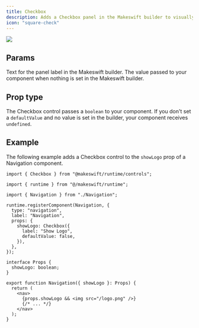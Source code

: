 ```yaml
---
title: Checkbox
description: Adds a Checkbox panel in the Makeswift builder to visually edit a `boolean` prop.
icon: "square-check"
---
```


<Frame
  type="glass"
  caption="A checkbox panel on a Navigation component to show the logo"
>
  <img src="/images/checkbox-panel.png" />
</Frame>

## Params

<ParamField query="label" type="string" default="Label">
  Text for the panel label in the Makeswift builder.
</ParamField>

<ParamField query="defaultValue" type="boolean">
  The value passed to your component when nothing is set in the Makeswift
  builder.
</ParamField>

## Prop type

The Checkbox control passes a `boolean` to your component. If you don't set a `defaultValue` and no value is set in the builder, your component receives `undefined`.

## Example

The following example adds a Checkbox control to the `showLogo` prop of a Navigation component.

<CodeGroup>

```tsx Navigation.makeswift.ts
import { Checkbox } from "@makeswift/runtime/controls";

import { runtime } from "@/makeswift/runtime";

import { Navigation } from "./Navigation";

runtime.registerComponent(Navigation, {
  type: "navigation",
  label: "Navigation",
  props: {
    showLogo: Checkbox({
      label: "Show Logo",
      defaultValue: false,
    }),
  },
});
```

```tsx Navigation.tsx
interface Props {
  showLogo: boolean;
}

export function Navigation({ showLogo }: Props) {
  return (
    <nav>
      {props.showLogo && <img src="/logo.png" />}
      {/* ... */}
    </nav>
  );
}
```

</CodeGroup>


<NamingConventions />
